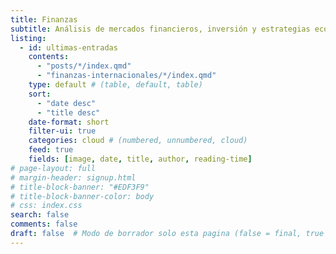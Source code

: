 ```yaml
---
title: Finanzas
subtitle: Análisis de mercados financieros, inversión y estrategias económicas. Publicaciones sobre valoración de activos, teoría de portafolio, gestión de riesgos y economía financiera aplicada.
listing:
  - id: ultimas-entradas
    contents: 
      - "posts/*/index.qmd"
      - "finanzas-internacionales/*/index.qmd"
    type: default # (table, default, table)
    sort: 
      - "date desc"
      - "title desc"
    date-format: short
    filter-ui: true
    categories: cloud # (numbered, unnumbered, cloud)
    feed: true
    fields: [image, date, title, author, reading-time]
# page-layout: full
# margin-header: signup.html
# title-block-banner: "#EDF3F9"
# title-block-banner-color: body
# css: index.css
search: false
comments: false
draft: false  # Modo de borrador solo esta pagina (false = final, true = borrador)
---
```



